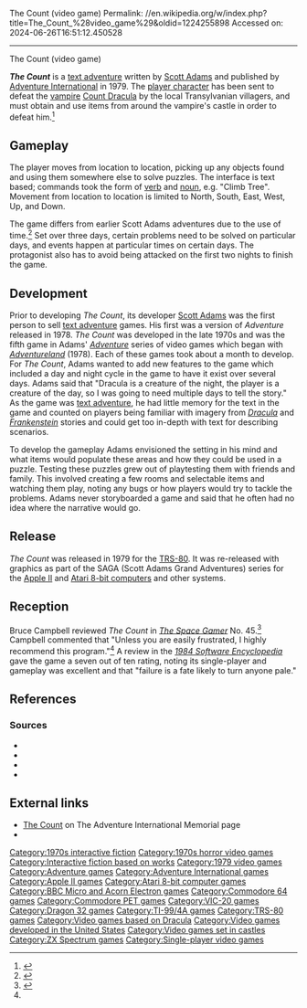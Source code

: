 The Count (video game)
Permalink: //en.wikipedia.org/w/index.php?title=The_Count_%28video_game%29&oldid=1224255898
Accessed on: 2024-06-26T16:51:12.450528



------
The Count (video game)
{{Infobox video game
|title= The Count
|image= The count box art scott adams.jpg
|image_size=
|caption= 
|developer= [[Adventure International]] 
|publisher= Adventure International
|designer= [[Scott Adams (game designer)|Scott Adams]]
|series= ''[[List of Scott Adams Adventure video games|Adventure]]''
|engine= 
|released= 1979
|genre= [[Interactive fiction]]
|modes= [[Single-player video game|Single-player]]
|platforms= [[Acorn Electron]], [[Apple II series|Apple II]], [[Atari 8-bit]], [[BBC Micro]], [[Commodore 64]], [[Dragon 32/64]], [[Commodore PET|PET]], [[TI-99/4A]], [[TRS-80]], [[VIC-20]], [[ZX Spectrum]]
}}

'''''The Count ''''' is a [[text adventure]] written by [[Scott Adams (game designer)|Scott Adams]] and published by [[Adventure International]] in 1979. The [[player character]] has been sent to defeat the [[vampire]] [[Count Dracula]] by the local Transylvanian villagers, and must obtain and use items from around the vampire's castle in order to defeat him.<ref name="cvg">{{cite journal | last = Matthews| first = Ken | title = Scott Adams' Classic Adventures | journal = Micro Adventurer | issue = 14 | pages = 17, 19| publisher = Sunshine Books| date = December 1984 }}</ref>

==Gameplay==
The player moves from location to location, picking up any objects found and using them somewhere else to solve puzzles. The interface is text based; commands took the form of [[verb]] and [[noun]], e.g. "Climb Tree". Movement from location to location is limited to North, South, East, West, Up, and Down.

The game differs from earlier Scott Adams adventures due to the use of time.<ref>{{cite web|url=https://www.atarimagazines.com/v2n4/scottadams.html|title=Profiles: Scott Adams}}</ref> Set over three days, certain problems need to be solved on particular days, and events happen at particular times on certain days. The protagonist also has to avoid being attacked on the first two nights to finish the game.

==Development==
Prior to developing ''The Count'', its developer [[Scott Adams (game designer)|Scott Adams]] was the first person to sell [[Interactive fiction|text adventure]] games. His first was a version of ''Adventure'' released in 1978.{{sfn|Montfort|2005|p=121}} ''The Count'' was developed in the late 1970s and was the fifth game in Adams' ''[[List of Scott Adams Adventure video games|Adventure]]'' series of video games which began with ''[[Adventureland (video game)|Adventureland]]'' (1978). Each of these games took about a month to develop. For ''The Count'', Adams wanted to add new features to the game which included a day and night cycle in the game to have it exist over several days. Adams said that "Dracula is a creature of the night, the player is a creature of the day, so I was going to need multiple days to tell the story."{{sfn|Drury|p=52}} As the game was [[Interactive fiction|text adventure]], he had little memory for the text in the game and counted on players being familiar with imagery from ''[[Dracula]]'' and ''[[Frankenstein]]'' stories and could get too in-depth with text for describing scenarios.{{sfn|Drury|pp=52-53}}

To develop the gameplay Adams envisioned the setting in his mind and what items would populate these areas and how they could be used in a puzzle. Testing these puzzles grew out of playtesting them with friends and family. This involved creating a few rooms and selectable items and watching them play, noting any bugs or how players would try to tackle the problems. Adams never storyboarded a game and said that he often had no idea where the narrative would go.{{sfn|Drury|p=53}}

==Release==
''The Count'' was released in 1979 for the [[TRS-80]].{{sfn|Drury|p=54}}{{sfn|SoftSide|1979|pp=66-67|ref=Softside}} It was re-released with graphics as part of the SAGA (Scott Adams Grand Adventures) series for the [[Apple II]] and [[Atari 8-bit computers]] and other systems.{{sfn|Drury|p=55}}

==Reception==
Bruce Campbell reviewed ''The Count'' in ''[[The Space Gamer]]'' No. 45.<ref name="SG">{{cite journal|last= Campbell |first= Bruce |date=November 1981 |title=Capsule Reviews|journal=[[The Space Gamer]]|publisher=[[Steve Jackson Games]]|issue=45|page=34}}</ref> Campbell commented that "Unless you are easily frustrated, I highly recommend this program."<ref name="SG"/>
A review in the ''[[Electronic Games|1984 Software Encyclopedia]]'' gave the game a seven out of ten rating, noting its single-player and gameplay was excellent and that "failure is a fate likely to turn anyone pale."{{sfn|Kunkel|1984|p=77|ref=Kunk84}}

==References==
{{reflist}}

===Sources===
* {{cite magazine|title=Computer Section/VIC-20|magazine=[[Electronic Games|1984 Software Encyclopedia]]|publisher=Reese Communications|issn=0736-8488|issue=2|editor-last=Kunkel|editor-first=Bill|ref=Kunk84}}
* {{cite magazine|magazine=SoftSide|date=August 1979|title=TSE Market Basket Catalog|publisher=SoftSide Publications|ref=Softside}}
* {{cite magazine|magazine=[[Retro Gamer]]|title=The Making of The Count|last=Drury|first=Paul|issue=188}}
* {{cite book|title=Twisty Little Passages: An Approach to Interactive Fiction|last=Montfort|first=Nick|authorlink=Nick Montfort|publisher=[[MIT Press]]|year=2005|ISBN=0-262-13436-5}}

== External links ==
* [http://aimemorial.if-legends.org/count.html The Count] on The Adventure International Memorial page
* {{IFDB|id=89qmjvv4cb0z93t5|title=The Count}}

{{Adventure International}}
{{Dracula}}

{{DEFAULTSORT:Count, The}}
[[Category:1970s interactive fiction]]
[[Category:1970s horror video games]]
[[Category:Interactive fiction based on works]]
[[Category:1979 video games]]
[[Category:Adventure games]]
[[Category:Adventure International games]]
[[Category:Apple II games]]
[[Category:Atari 8-bit computer games]]
[[Category:BBC Micro and Acorn Electron games]]
[[Category:Commodore 64 games]]
[[Category:Commodore PET games]]
[[Category:VIC-20 games]]
[[Category:Dragon 32 games]]
[[Category:TI-99/4A games]]
[[Category:TRS-80 games]]
[[Category:Video games based on Dracula]]
[[Category:Video games developed in the United States]]
[[Category:Video games set in castles]]
[[Category:ZX Spectrum games]]
[[Category:Single-player video games]]